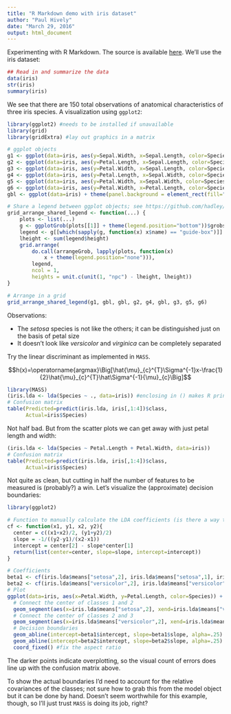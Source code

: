 ```yaml
---
title: "R Markdown demo with iris dataset"
author: "Paul Hively"
date: "March 29, 2016"
output: html_document
---
```


Experimenting with R Markdown. The source is available [here](https://github.com/phively/demo-R-iris/blob/master/iris.Rmd). We'll use the iris dataset:

```r
## Read in and summarize the data
data(iris)
str(iris)
summary(iris)
```

We see that there are 150 total observations of anatomical characteristics of three iris species. A visualization using `ggplot2`:

```r
library(ggplot2) #needs to be installed if unavailable
library(grid)
library(gridExtra) #lay out graphics in a matrix

# ggplot objects
g1 <- ggplot(data=iris, aes(y=Sepal.Width, x=Sepal.Length, color=Species)) + geom_point(alpha=.5)
g2 <- ggplot(data=iris, aes(y=Petal.Length, x=Sepal.Length, color=Species)) + geom_point(alpha=.5)
g3 <- ggplot(data=iris, aes(y=Petal.Width, x=Sepal.Length, color=Species)) + geom_point(alpha=.5)
g4 <- ggplot(data=iris, aes(y=Petal.Length, x=Sepal.Width, color=Species)) + geom_point(alpha=.5)
g5 <- ggplot(data=iris, aes(y=Petal.Width, x=Sepal.Width, color=Species)) + geom_point(alpha=.5)
g6 <- ggplot(data=iris, aes(y=Petal.Width, x=Petal.Length, color=Species)) + geom_point(alpha=.5)
gbl <- ggplot(data=iris) + theme(panel.background = element_rect(fill="white"))

# Share a legend between ggplot objects; see https://github.com/hadley/ggplot2/wiki/Share-a-legend-between-two-ggplot2-graphs
grid_arrange_shared_legend <- function(...) {
    plots <- list(...)
    g <- ggplotGrob(plots[[1]] + theme(legend.position="bottom"))$grobs
    legend <- g[[which(sapply(g, function(x) x$name) == "guide-box")]]
    lheight <- sum(legend$height)
    grid.arrange(
        do.call(arrangeGrob, lapply(plots, function(x)
            x + theme(legend.position="none"))),
        legend,
        ncol = 1,
        heights = unit.c(unit(1, "npc") - lheight, lheight))
}

# Arrange in a grid
grid_arrange_shared_legend(g1, gbl, gbl, g2, g4, gbl, g3, g5, g6)
```

Observations:

  - The *setosa* species is not like the others; it can be distinguished just on the basis of petal size
  - It doesn't look like *versicolor* and *virginica* can be completely separated

Try the linear discriminant as implemented in `MASS`.

$$h(x)=\operatorname{argmax}\Big[\hat{\mu}_{c}^{T}\Sigma^{-1}x-\frac{1}{2}\hat{\mu}_{c}^{T}\hat\Sigma^{-1}{\mu}_{c}\Big]$$

```r
library(MASS)
(iris.lda <- lda(Species ~ ., data=iris)) #enclosing in () makes R print the output
# Confusion matrix
table(Predicted=predict(iris.lda, iris[,1:4])$class,
      Actual=iris$Species)
```

Not half bad. But from the scatter plots we can get away with just petal length and width:

```r
(iris.lda <- lda(Species ~ Petal.Length + Petal.Width, data=iris))
# Confusion matrix
table(Predicted=predict(iris.lda, iris[,1:4])$class,
      Actual=iris$Species)
```

Not quite as clean, but cutting in half the number of features to be measured is (probably?) a win. Let's visualize the (approximate) decision boundaries:

```r
library(ggplot2)

# Function to manually calculate the LDA coefficients (is there a way to do this from lda()?)
cf <- function(x1, y1, x2, y2){
  center = c((x1+x2)/2, (y1+y2)/2)
  slope = -1/((y2-y1)/(x2-x1))
  intercept = center[2] - slope*center[1]
  return(list(center=center, slope=slope, intercept=intercept))
}

# Coefficients
beta1 <- cf(iris.lda$means["setosa",2], iris.lda$means["setosa",1], iris.lda$means["versicolor",2], iris.lda$means["versicolor",1])
beta2 <- cf(iris.lda$means["versicolor",2], iris.lda$means["versicolor",1], iris.lda$means["virginica",2], iris.lda$means["virginica",1])
# Plot
ggplot(data=iris, aes(x=Petal.Width, y=Petal.Length, color=Species)) + geom_point(alpha=.5) +
  # Connect the center of classes 1 and 2
  geom_segment(aes(x=iris.lda$means["setosa",2], xend=iris.lda$means["versicolor",2], y=iris.lda$means["setosa",1],  yend=iris.lda$means["versicolor",1]), linetype="dotted") +
  # Connect the center of classes 2 and 3
  geom_segment(aes(x=iris.lda$means["versicolor",2], xend=iris.lda$means["virginica",2], y=iris.lda$means["versicolor",1], yend=iris.lda$means["virginica",1]), linetype="dotted") +
  # Decision boundaries
  geom_abline(intercept=beta1$intercept, slope=beta1$slope, alpha=.25) + #class 1-2 boundary
  geom_abline(intercept=beta2$intercept, slope=beta2$slope, alpha=.25) + #class 2-3 boundary
  coord_fixed() #fix the aspect ratio
```

The darker points indicate overplotting, so the visual count of errors does line up with the confusion matrix above.

To show the actual boundaries I'd need to account for the relative covariances of the classes; not sure how to grab this from the model object but it can be done by hand. Doesn't seem worthwhile for this example, though, so I'll just trust `MASS` is doing its job, right?